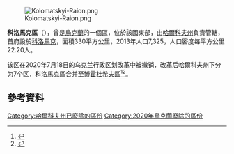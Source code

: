 [[Image:Kolomatskyi-Raion.png|right]]

'''科洛馬克區'''（{{lang-uk|Коломацький район}}），曾是[[烏克蘭|烏克蘭]]的一個區，位於該國東部，由[[哈爾科夫州|哈爾科夫州]]負責管轄，首府設於[[科洛馬克|科洛馬克]]，面積330平方公里，2013年人口7,325，人口密度每平方公里22.20人。

该区在2020年7月18日的乌克兰行政区划改革中被撤销，改革后哈爾科夫州下分为7个区，科洛馬克區合并至[[博霍杜希夫區|博霍杜希夫區]]<ref>{{Cite news|title=Про утворення та ліквідацію районів. Постанова Верховної Ради України № 807-ІХ.|url=http://www.golos.com.ua/article/333466|access-date=2020-10-03|date=2020-07-18|website=Голос України|language=uk}}</ref><ref name="2020_reform_maps">{{cite web |title=Нові райони: карти + склад |url=https://www.minregion.gov.ua/press/news/novi-rajony-karty-sklad/ |publisher=Міністерство розвитку громад та територій України |language=uk}}</ref>。

==參考資料==
{{Reflist}}

{{Kharkiv-geo-stub}}

{{DEFAULTSORT:Коломацький район}}
[[Category:哈爾科夫州已廢除的區份|Category:哈爾科夫州已廢除的區份]]
[[Category:2020年烏克蘭廢除的區份|Category:2020年烏克蘭廢除的區份]]